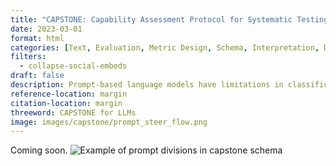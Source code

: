 ```yaml
---
title: "CAPSTONE: Capability Assessment Protocol for Systematic Testing Of Natural language models Expertise"
date: 2023-03-01
format: html
categories: [Text, Evaluation, Metric Design, Schema, Interpretation, Data Annotation, Foundation Models]
filters:
  - collapse-social-embeds
draft: false
description: Prompt-based language models have limitations in classification and often require users to test multiple prompts with varying temperatures to identify the best fit. A text annotation framework addresses this by introducing explicit prompt definition and validation, and can improve performance in labeling or retrieval tasks at scale.
reference-location: margin
citation-location: margin
threeword: CAPSTONE for LLMs
image: images/capstone/prompt_steer_flow.png
---
```

Coming soon.
![Example of prompt divisions in capstone schema](images/capstone/prompt_steer_flow.png)